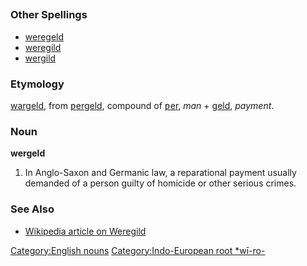 =={{en}}==
[[Category:English nouns]]
===Other Spellings===
*[[weregeld]]
*[[weregild]]
*[[wergild]]
===Etymology===
{{enm}} [[wargeld]], from {{ang}} [[ƿergeld]], compound of [[ƿer]], ''man'' + [[geld]], ''payment''.
[[Category:Indo-European root *wī-ro-]]
===Noun===
'''wergeld'''

#In Anglo-Saxon and Germanic law, a reparational payment usually demanded of a person guilty of homicide or other serious crimes.
===See Also===
*[[w:wergild|Wikipedia article on Weregild]]